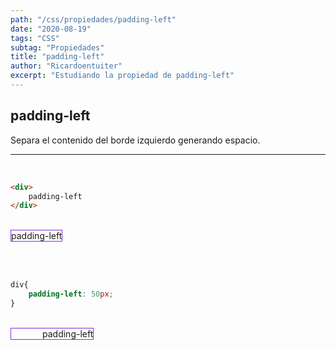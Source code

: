 ```yaml
---
path: "/css/propiedades/padding-left"
date: "2020-08-19"
tags: "CSS"
subtag: "Propiedades"
title: "padding-left"
author: "Ricardoentuiter"
excerpt: "Estudiando la propiedad de padding-left"
---
```


## padding-left
Separa el contenido del borde izquierdo generando espacio.

---
<br/>

```html
<div>
    padding-left
</div>
```
<br/>

<div style="border: 1px solid blueviolet; display: inline-block;">
    padding-left
</div>

<br/><br/>

```css
div{
    padding-left: 50px;
}
```
<br/>

<div style="border: 1px solid blueviolet; padding-left: 50px; display: inline-block">
    padding-left
</div>
